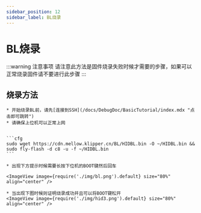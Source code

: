 ```yaml
---
sidebar_position: 12
sidebar_label: BL烧录
---
```


# BL烧录

:::warning 注意事项
请注意此方法是固件烧录失败时候才需要的步骤，如果可以正常烧录固件请不要进行此步骤
:::

## 烧录方法

    * 开始烧录BL前，请先[连接到SSH](/docs/DebugDoc/BasicTutorial/index.mdx "点击即可跳转") 
    * 请确保上位机可以正常上网


    ```cfg
    sudo wget https://cdn.mellow.klipper.cn/BL/HIDBL.bin -O ~/HIDBL.bin && sudo fly-flash -d c8 -u -f ~/HIDBL.bin
    ```

    * 出现下方提示时候需要长按下位机的BOOT键然后回车

    <ImageView image={require('./img/bl.png').default} size="80%" align="center" />

    * 当出现下图时候则证明烧录成功并且可以将BOOT键松开
    <ImageView image={require('./img/hid3.png').default} size="80%" align="center" />

